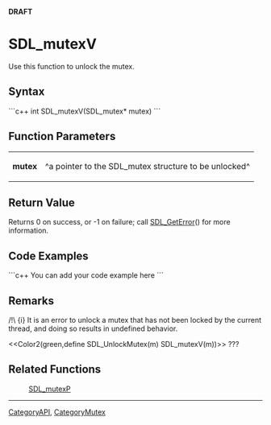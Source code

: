 <!-- pragma section-numbers off -->
<!-- pragma disable-camelcase -->
'''DRAFT'''

= SDL_mutexV =
Use this function to unlock the mutex.


== Syntax ==
```c++
int SDL_mutexV(SDL_mutex* mutex)
```

== Function Parameters ==
{|
|'''mutex'''
|^a pointer to the SDL_mutex structure to be unlocked^
|}

== Return Value ==
Returns 0 on success, or -1 on failure; call [[SDL_GetError]]() for more information.

== Code Examples ==
```c++
You can add your code example here
```

== Remarks ==
/!\ {i} It is an error to unlock a mutex that has not been locked by the current thread, and doing so results in undefined behavior.

<<Color2(green,define SDL_UnlockMutex(m)	SDL_mutexV(m))>> ???

== Related Functions ==
:[[SDL_mutexP]]

----
[[CategoryAPI]], [[CategoryMutex]]
